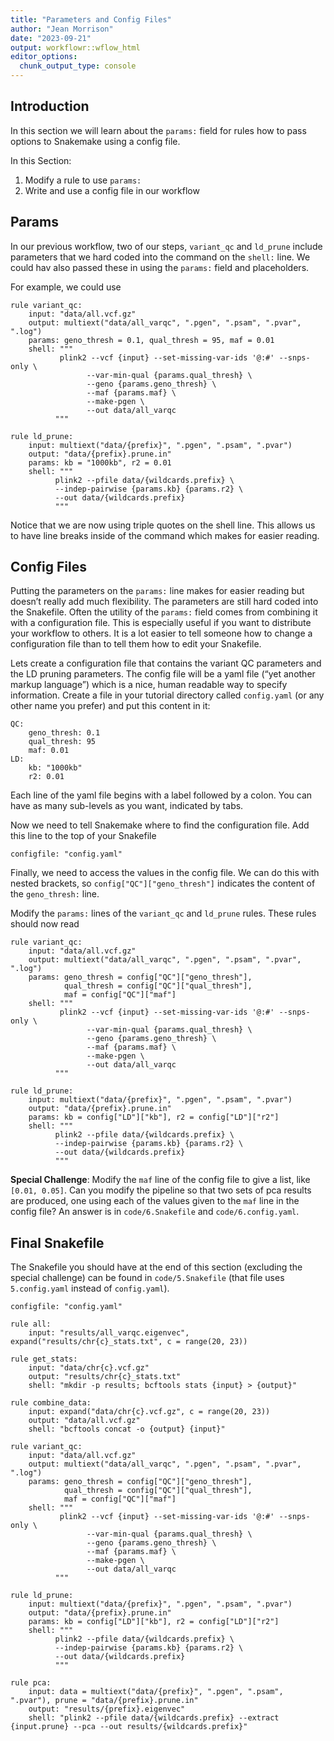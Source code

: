 ```yaml
---
title: "Parameters and Config Files"
author: "Jean Morrison"
date: "2023-09-21"
output: workflowr::wflow_html
editor_options:
  chunk_output_type: console
---
```


## Introduction

In this section we will learn about the `params:` field for rules  how to pass options to Snakemake using a config file.

In this Section:

1. Modify a rule to use `params:`
2. Write and use a config file in our workflow

## Params

In our previous workflow, two of our steps, `variant_qc` and `ld_prune` include parameters
that we hard coded into the command on the `shell:` line. We could hav also passed these in using the `params:` field and placeholders. 

For example, we could use

```
rule variant_qc:
    input: "data/all.vcf.gz"
    output: multiext("data/all_varqc", ".pgen", ".psam", ".pvar", ".log")
    params: geno_thresh = 0.1, qual_thresh = 95, maf = 0.01
    shell: """
           plink2 --vcf {input} --set-missing-var-ids '@:#' --snps-only \
                 --var-min-qual {params.qual_thresh} \
                 --geno {params.geno_thresh} \
                 --maf {params.maf} \
                 --make-pgen \
                 --out data/all_varqc 
          """
          
rule ld_prune:
    input: multiext("data/{prefix}", ".pgen", ".psam", ".pvar")
    output: "data/{prefix}.prune.in"
    params: kb = "1000kb", r2 = 0.01
    shell: """
          plink2 --pfile data/{wildcards.prefix} \
          --indep-pairwise {params.kb} {params.r2} \
          --out data/{wildcards.prefix}
          """

```

Notice that we are now using triple quotes on the shell line. This allows us to have line breaks inside of the command which makes for easier reading. 


## Config Files

Putting the parameters on the `params:` line makes for easier reading but doesn't really add much flexibility. The parameters are still hard coded into the Snakefile. Often the utility of the `params:` field comes from combining it with a configuration file. This is especially useful if you want to distribute your workflow to others. It is a lot easier to tell someone how to change a configuration file than to tell them how to edit your Snakefile. 

Lets create a configuration file that contains the variant QC parameters and the LD pruning parameters. The config file will be a yaml file ("yet another markup language") which is a nice, human readable way to specify information. Create a file in your tutorial directory called `config.yaml` (or any other name you prefer) and put this content in it:

```
QC:
    geno_thresh: 0.1
    qual_thresh: 95
    maf: 0.01
LD: 
    kb: "1000kb"
    r2: 0.01
```

Each line of the yaml file begins with a label followed by a colon. You can have as many sub-levels as you want, indicated by tabs. 

Now we need to tell Snakemake where to find the configuration file. Add this line to the top of your Snakefile

```
configfile: "config.yaml"
```

Finally, we need to access the values in the config file. We can do this with nested brackets, so `config["QC"]["geno_thresh"]` indicates the content of the `geno_thresh:` line. 

Modify the `params:` lines of the `variant_qc` and `ld_prune` rules. These rules should now read

```
rule variant_qc:
    input: "data/all.vcf.gz"
    output: multiext("data/all_varqc", ".pgen", ".psam", ".pvar", ".log")
    params: geno_thresh = config["QC"]["geno_thresh"], 
            qual_thresh = config["QC"]["qual_thresh"], 
            maf = config["QC"]["maf"]
    shell: """
           plink2 --vcf {input} --set-missing-var-ids '@:#' --snps-only \
                 --var-min-qual {params.qual_thresh} \
                 --geno {params.geno_thresh} \
                 --maf {params.maf} \
                 --make-pgen \
                 --out data/all_varqc 
          """

rule ld_prune:
    input: multiext("data/{prefix}", ".pgen", ".psam", ".pvar")
    output: "data/{prefix}.prune.in"
    params: kb = config["LD"]["kb"], r2 = config["LD"]["r2"]
    shell: """
          plink2 --pfile data/{wildcards.prefix} \
          --indep-pairwise {params.kb} {params.r2} \
          --out data/{wildcards.prefix}
          """
```

**Special Challenge**: Modify the `maf` line of the config file to give a list, like `[0.01, 0.05]`. Can you modify the pipeline so that two sets of pca results are produced, one using each of the values given to the `maf` line in the config file? An answer is in `code/6.Snakefile` and `code/6.config.yaml`. 

## Final Snakefile

The Snakefile you should have at the end of this section (excluding the special challenge) can be found in `code/5.Snakefile` (that file uses `5.config.yaml` instead of `config.yaml`).

```
configfile: "config.yaml"

rule all:
    input: "results/all_varqc.eigenvec", expand("results/chr{c}_stats.txt", c = range(20, 23))

rule get_stats:
    input: "data/chr{c}.vcf.gz"
    output: "results/chr{c}_stats.txt"
    shell: "mkdir -p results; bcftools stats {input} > {output}"

rule combine_data:
    input: expand("data/chr{c}.vcf.gz", c = range(20, 23))
    output: "data/all.vcf.gz"
    shell: "bcftools concat -o {output} {input}"

rule variant_qc:
    input: "data/all.vcf.gz"
    output: multiext("data/all_varqc", ".pgen", ".psam", ".pvar", ".log")
    params: geno_thresh = config["QC"]["geno_thresh"],
            qual_thresh = config["QC"]["qual_thresh"],
            maf = config["QC"]["maf"]
    shell: """
           plink2 --vcf {input} --set-missing-var-ids '@:#' --snps-only \
                 --var-min-qual {params.qual_thresh} \
                 --geno {params.geno_thresh} \
                 --maf {params.maf} \
                 --make-pgen \
                 --out data/all_varqc 
          """

rule ld_prune:
    input: multiext("data/{prefix}", ".pgen", ".psam", ".pvar")
    output: "data/{prefix}.prune.in"
    params: kb = config["LD"]["kb"], r2 = config["LD"]["r2"]
    shell: """
          plink2 --pfile data/{wildcards.prefix} \
          --indep-pairwise {params.kb} {params.r2} \
          --out data/{wildcards.prefix}
          """

rule pca:
    input: data = multiext("data/{prefix}", ".pgen", ".psam", ".pvar"), prune = "data/{prefix}.prune.in"
    output: "results/{prefix}.eigenvec"
    shell: "plink2 --pfile data/{wildcards.prefix} --extract {input.prune} --pca --out results/{wildcards.prefix}"

```
